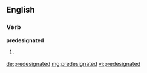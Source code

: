 ==English==

===Verb===
'''predesignated'''

# {{past of|predesignate}}

[[de:predesignated]]
[[mg:predesignated]]
[[vi:predesignated]]